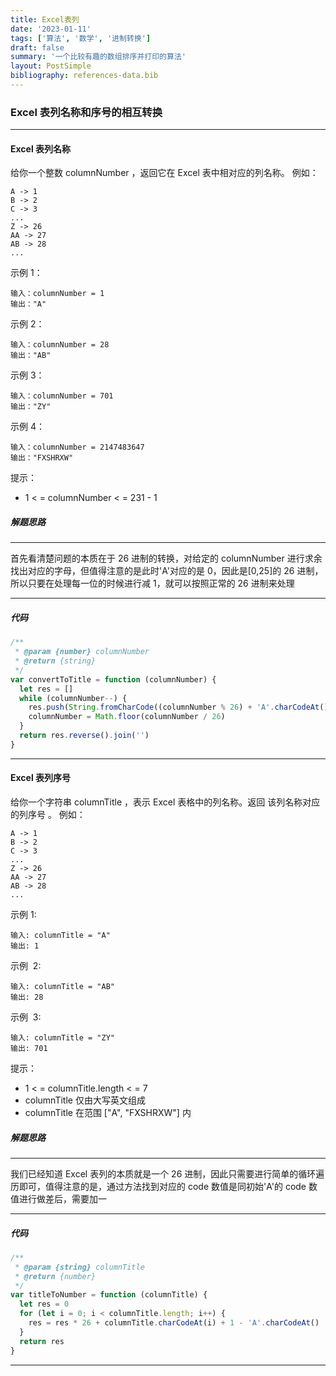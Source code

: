 ```yaml
---
title: Excel表列
date: '2023-01-11'
tags: ['算法', '数学', '进制转换']
draft: false
summary: '一个比较有趣的数组排序并打印的算法'
layout: PostSimple
bibliography: references-data.bib
---
```


### Excel 表列名称和序号的相互转换

---

#### Excel 表列名称

给你一个整数 columnNumber ，返回它在 Excel 表中相对应的列名称。
例如：

```
A -> 1
B -> 2
C -> 3
...
Z -> 26
AA -> 27
AB -> 28
...
```

示例 1：

```
输入：columnNumber = 1
输出："A"
```

示例 2：

```
输入：columnNumber = 28
输出："AB"
```

示例 3：

```
输入：columnNumber = 701
输出："ZY"
```

示例 4：

```
输入：columnNumber = 2147483647
输出："FXSHRXW"
```

提示：

- 1 < = columnNumber < = 231 - 1

##### 解题思路

---

首先看清楚问题的本质在于 26 进制的转换，对给定的 columnNumber 进行求余找出对应的字母，但值得注意的是此时'A'对应的是 0，因此是[0,25]的 26 进制，所以只要在处理每一位的时候进行减 1，就可以按照正常的 26 进制来处理

---

##### 代码

```js
/**
 * @param {number} columnNumber
 * @return {string}
 */
var convertToTitle = function (columnNumber) {
  let res = []
  while (columnNumber--) {
    res.push(String.fromCharCode((columnNumber % 26) + 'A'.charCodeAt()))
    columnNumber = Math.floor(columnNumber / 26)
  }
  return res.reverse().join('')
}
```

---

#### Excel 表列序号

给你一个字符串 columnTitle ，表示 Excel 表格中的列名称。返回 该列名称对应的列序号 。
例如：

```
A -> 1
B -> 2
C -> 3
...
Z -> 26
AA -> 27
AB -> 28
...
```

示例 1:

```
输入: columnTitle = "A"
输出: 1
```

示例  2:

```
输入: columnTitle = "AB"
输出: 28
```

示例  3:

```
输入: columnTitle = "ZY"
输出: 701
```

提示：

- 1 < = columnTitle.length < = 7
- columnTitle 仅由大写英文组成
- columnTitle 在范围 ["A", "FXSHRXW"] 内

##### 解题思路

---

我们已经知道 Excel 表列的本质就是一个 26 进制，因此只需要进行简单的循环遍历即可，值得注意的是，通过方法找到对应的 code 数值是同初始'A'的 code 数值进行做差后，需要加一

---

##### 代码

```js
/**
 * @param {string} columnTitle
 * @return {number}
 */
var titleToNumber = function (columnTitle) {
  let res = 0
  for (let i = 0; i < columnTitle.length; i++) {
    res = res * 26 + columnTitle.charCodeAt(i) + 1 - 'A'.charCodeAt()
  }
  return res
}
```

---
